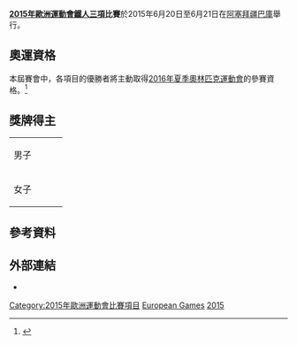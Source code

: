 {{noteTA|G1=Sports}}
{{Infobox European Games event
|event = 鐵人三項
|games = 2015
|image = 
|caption = 
|venue = 華美達（起點）
|dates = 6月20日至6月21日
|competitors = 130<ref name= Newsletter >{{Cite web |url=http://www.olympics.ie/wp-content/uploads/2013/11/Baku-2015-Newsletter-1-small.pdf |title=Newsletter |accessdate=2015-02-22 |archive-date=2017-10-13 |archive-url=https://web.archive.org/web/20171013172555/http://www.olympics.ie/wp-content/uploads/2013/11/Baku-2015-Newsletter-1-small.pdf |dead-url=no }}</ref>
|nations = 
|next = 
}}
'''[[2015年歐洲運動會|2015年歐洲運動會]][[鐵人三項|鐵人三項]]比賽'''於2015年6月20日至6月21日在[[阿塞拜疆|阿塞拜疆]][[巴庫|巴庫]]舉行。

==奧運資格==
本屆賽會中，各項目的優勝者將主動取得[[2016年夏季奧林匹克運動會|2016年夏季奧林匹克運動會]]的參賽資格。<ref>{{Cite web |url=http://www.olympics.ie/wp-content/uploads/2014/01/BEGOC-Sport-Qualification-TR-.pdf |title=Triathlon qualification |accessdate=2015-02-22 |archive-date=2015-09-24 |archive-url=https://web.archive.org/web/20150924060316/http://www.olympics.ie/wp-content/uploads/2014/01/BEGOC-Sport-Qualification-TR-.pdf |dead-url=yes }}</ref>

==獎牌得主==
{| {{MedalistTable|type=項目}}
|-
| 男子
| {{flagIOC2athlete|[[Gordon_Benson|Gordon Benson]]|GBR|2015年歐洲運動會}}
| {{flagIOC2athlete|[[João_Pedro_Silva_(triathlete)|João Silva]]|POR|2015年歐洲運動會}}
| {{flagIOC2athlete|[[Rostyslav_Pevtsov|Rostyslav Pevtsov]]|AZE|2015年歐洲運動會}}
|-
| 女子
| {{flagIOC2athlete|[[尼科拉·斯比瑞格|尼科拉·斯比瑞格]]|SUI|2015年歐洲運動會}}
| {{flagIOC2athlete|[[Rachel_Klamer|Rachel Klamer]]|NED|2015年歐洲運動會}}
| {{flagIOC2athlete|[[莉萨·努登|莉萨·努登]]|SWE|2015年歐洲運動會}}
|}

==參考資料==
{{Reflist}}

== 外部連結 ==
*{{official|http://www.baku2015.com/triathlon/index.html}}{{en}}

{{2015年歐洲運動會比賽項目}}
{{歐洲運動會鐵人三項比賽}}

{{DEFAULTSORT:Triathlon At The 2015 European Games}}
[[Category:2015年歐洲運動會比賽項目|Category:2015年歐洲運動會比賽項目]]
[[Category:2015年鐵人三項|European Games]]
[[Category:歐洲運動會鐵人三項比賽|2015]]